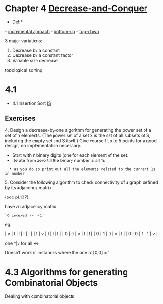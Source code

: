 = Chapter 4 [[Decrease-and-Conquer]] = 

*Def:*
- [[incremental aproach]]
- [[bottom-up]]
- [[top-down]]

3 major variations:
# Decrease by a constant
# Decrease by a constant factor
# Variable size decrease

[[topological sorting]] 

= 4.1 =
* 4.1 Insertion Sort [[IS]]

== Exercises ==

4. Design a decrease-by-one algorithm for generating the power set of a set of 
n elements. (The power set of a set S is the set of all subsets of S, 
including the empty set and S itself.) Give yourself up to 5 points for a good 
design, no implementation necessary.  

* Start with n binary digits (one for each element of the set.
* Iterate from zero till the binary number is all 1s
   * as you do so print out all the elements related to the current 1s in number

5. Consider the following algorithm to check connectivity of a graph defined 
by its adjacency matrix.

(see p1.137)


have an adjacency matrix


 `0 indexed -> n-1`

eg:
 
| v | l | l | l | l |
| 1 | v | l | l | l |
| 0 | 0 | v | l | l |
| 0 | 1 | 0 | v | l |
| 0 | 0 | 1 | 1 | v |

one ^|v for all <->

Doesn't work in instances where the one at [0,0] = 1 


= 4.3 Algorithms for generating Combinatorial Objects = 

Dealing with combinatorial objects
